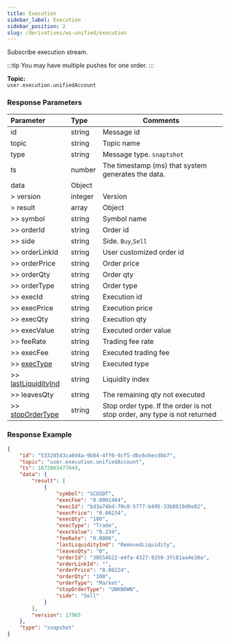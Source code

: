 ```yaml
---
title: Execution
sidebar_label: Execution
sidebar_position: 2
slug: /derivatives/ws-unified/execution
---
```


Subscribe execution stream.

:::tip
You may have multiple pushes for one order.
:::

**Topic:**<br/>
`user.execution.unifiedAccount`

### Response Parameters
| Parameter | Type | Comments|
|:----- |:-----|----- |
|id |string |Message id |
|topic |string |Topic name |
|type |string |Message type. `snaptshot`|
|ts |number |The timestamp (ms) that system generates the data. |
|data |Object | |
|> version |integer |Version|
|> result |array |Object|
|>> symbol |string |Symbol name |
|>> orderId |string |Order id |
|>> side |string |Side. `Buy`,`Sell` |
|>> orderLinkId |string |User customized order id |
|>> orderPrice |string |Order price |
|>> orderQty |string |Order qty |
|>> orderType |string |Order type |
|>> execId |string |Execution id |
|>> execPrice |string |Execution price |
|>> execQty |string |Execution qty |
|>> execValue |string |Executed order value |
|>> feeRate |string |Trading fee rate |
|>> execFee |string |Executed trading fee |
|>> [execType](../enum#exectype) |string |Executed type|
|>> [lastLiquidityInd](../enum#lastliquidityInd) |string |Liquidity index |
|>> leavesQty |string |The remaining qty not executed |
|>> [stopOrderType](../enum#stopordertype) |string |Stop order type. If the order is not stop order, any type is not returned |

### Response Example

<Tabs>
<TabItem value="msg-execution" label="Execution">

```json
{
    "id": "53328543ca0d4a-9b84-4ff0-9cf5-dbc6c6ecdbb7",
    "topic": "user.execution.unifiedAccount",
    "ts": 1672063477649,
    "data": {
        "result": [
            {
                "symbol": "SCUSDT",
                "execFee": "0.0001404",
                "execId": "bd3a74bd-70c8-5777-b495-33b0819d6e82",
                "execPrice": "0.00234",
                "execQty": "100",
                "execType": "Trade",
                "execValue": "0.234",
                "feeRate": "0.0006",
                "lastLiquidityInd": "RemovedLiquidity",
                "leavesQty": "0",
                "orderId": "38554b22-e4fa-4327-9250-3fc81aa4e30a",
                "orderLinkId": "",
                "orderPrice": "0.00224",
                "orderQty": "100",
                "orderType": "Market",
                "stopOrderType": "UNKNOWN",
                "side": "Sell"
            }
        ],
        "version": 17965
    },
    "type": "snapshot"
}
```
</TabItem>
</Tabs>